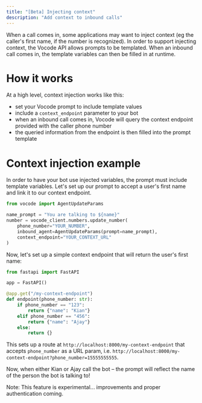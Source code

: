```yaml
---
title: "[Beta] Injecting context"
description: "Add context to inbound calls"
---
```


When a call comes in, some applications may want to inject context (eg the caller's first name, if
the number is recognized). In order to support injecting context, the Vocode API allows prompts
to be templated. When an inbound call comes in, the template variables can then be filled in
at runtime.

# How it works

At a high level, context injection works like this:

- set your Vocode prompt to include template values
- include a `context_endpoint` parameter to your bot
- when an inbound call comes in, Vocode will query the context endpoint provided with
  the caller phone number
- the queried information from the endpoint is then filled into the prompt template

# Context injection example

In order to have your bot use injected variables, the prompt must include template variables. Let's set up
our prompt to accept a user's first name and link it to our context endpoint.

```python
from vocode import AgentUpdateParams

name_prompt = "You are talking to ${name}"
number = vocode_client.numbers.update_number(
    phone_number="YOUR_NUMBER",
    inbound_agent=AgentUpdateParams(prompt=name_prompt),
    context_endpoint="YOUR_CONTEXT_URL"
)
```

Now, let's set up a simple context endpoint that will return the user's first name:

```python
from fastapi import FastAPI

app = FastAPI()

@app.get("/my-context-endpoint")
def endpoint(phone_number: str):
    if phone_number == "123":
        return {"name": "Kian"}
    elif phone_number == "456":
        return {"name": "Ajay"}
    else:
        return {}
```

This sets up a route at `http://localhost:8000/my-context-endpoint` that accepts `phone_number` as a URL param, i.e.
`http://localhost:8000/my-context-endpoint?phone_number=15555555555`.

Now, when either Kian or Ajay call the bot – the prompt will reflect the name of the person
the bot is talking to!

Note: This feature is experimental... improvements and proper authentication coming.
